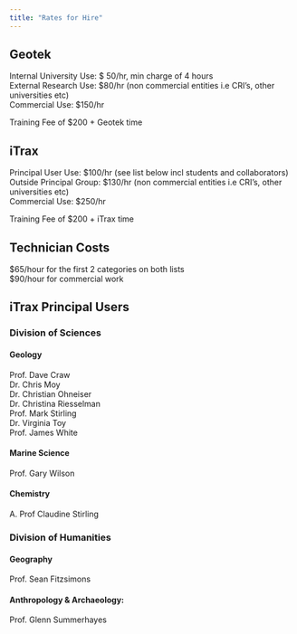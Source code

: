```yaml
---
title: "Rates for Hire"
---
```



## Geotek

Internal University Use: $ 50/hr, min charge of 4 hours  
External Research Use: $80/hr  (non commercial entities i.e CRI’s, other universities etc)  
Commercial Use: $150/hr 

Training Fee of $200 + Geotek time 

## iTrax
Principal User Use: $100/hr (see list below incl students and collaborators)  
Outside Principal Group: $130/hr (non commercial entities i.e CRI’s, other universities etc)  
Commercial Use: $250/hr  

Training Fee of $200 + iTrax time  

## Technician Costs
$65/hour for the first 2 categories on both lists  
$90/hour for commercial work  


## iTrax Principal Users

### Division of Sciences  
#### Geology  
Prof. Dave Craw  
Dr. Chris Moy  
Dr. Christian Ohneiser  
Dr. Christina Riesselman  
Prof. Mark Stirling  
Dr. Virginia Toy  
Prof. James White  

#### Marine Science
Prof. Gary Wilson  

#### Chemistry
A. Prof Claudine Stirling  

### Division of Humanities
#### Geography
Prof. Sean Fitzsimons  

#### Anthropology & Archaeology:
Prof. Glenn Summerhayes  

